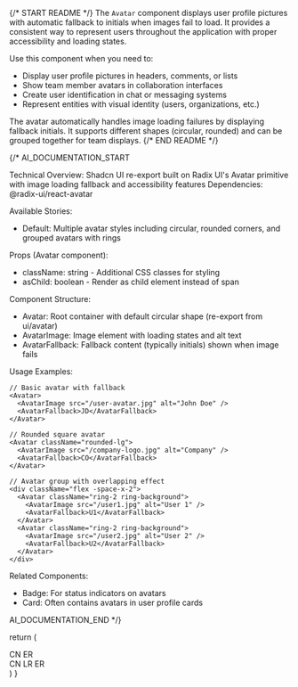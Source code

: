 
{/* START README */}
The `Avatar` component displays user profile pictures with automatic fallback to initials when images fail to load. It provides a consistent way to represent users throughout the application with proper accessibility and loading states.

Use this component when you need to:

- Display user profile pictures in headers, comments, or lists
- Show team member avatars in collaboration interfaces
- Create user identification in chat or messaging systems
- Represent entities with visual identity (users, organizations, etc.)

The avatar automatically handles image loading failures by displaying fallback initials. It supports different shapes (circular, rounded) and can be grouped together for team displays.
{/* END README */}

{/\*
AI_DOCUMENTATION_START

Technical Overview: Shadcn UI re-export built on Radix UI's Avatar primitive with image loading fallback and accessibility features
Dependencies: @radix-ui/react-avatar

Available Stories:

- Default: Multiple avatar styles including circular, rounded corners, and grouped avatars with rings

Props (Avatar component):

- className: string - Additional CSS classes for styling
- asChild: boolean - Render as child element instead of span

Component Structure:

- Avatar: Root container with default circular shape (re-export from ui/avatar)
- AvatarImage: Image element with loading states and alt text
- AvatarFallback: Fallback content (typically initials) shown when image fails

Usage Examples:

```tsx
// Basic avatar with fallback
<Avatar>
  <AvatarImage src="/user-avatar.jpg" alt="John Doe" />
  <AvatarFallback>JD</AvatarFallback>
</Avatar>

// Rounded square avatar
<Avatar className="rounded-lg">
  <AvatarImage src="/company-logo.jpg" alt="Company" />
  <AvatarFallback>CO</AvatarFallback>
</Avatar>

// Avatar group with overlapping effect
<div className="flex -space-x-2">
  <Avatar className="ring-2 ring-background">
    <AvatarImage src="/user1.jpg" alt="User 1" />
    <AvatarFallback>U1</AvatarFallback>
  </Avatar>
  <Avatar className="ring-2 ring-background">
    <AvatarImage src="/user2.jpg" alt="User 2" />
    <AvatarFallback>U2</AvatarFallback>
  </Avatar>
</div>
```

Related Components:

- Badge: For status indicators on avatars
- Card: Often contains avatars in user profile cards

AI_DOCUMENTATION_END
\*/}

  return (
    <div className="flex flex-row flex-wrap items-center gap-12">
      <Avatar>
        <AvatarImage src="https://github.com/shadcn.png" alt="@shadcn" />
        <AvatarFallback>CN</AvatarFallback>
      </Avatar>
      <Avatar className="rounded-lg">
        <AvatarImage
          src="https://github.com/evilrabbit.png"
          alt="@evilrabbit"
        />
        <AvatarFallback>ER</AvatarFallback>
      </Avatar>
      <div className="data-[slot=avatar]:*:ring-background flex -space-x-2 data-[slot=avatar]:*:ring-2 data-[slot=avatar]:*:grayscale">
        <Avatar>
          <AvatarImage src="https://github.com/shadcn.png" alt="@shadcn" />
          <AvatarFallback>CN</AvatarFallback>
        </Avatar>
        <Avatar>
          <AvatarImage src="https://github.com/leerob.png" alt="@leerob" />
          <AvatarFallback>LR</AvatarFallback>
        </Avatar>
        <Avatar>
          <AvatarImage
            src="https://github.com/evilrabbit.png"
            alt="@evilrabbit"
          />
          <AvatarFallback>ER</AvatarFallback>
        </Avatar>
      </div>
    </div>
  )
}
